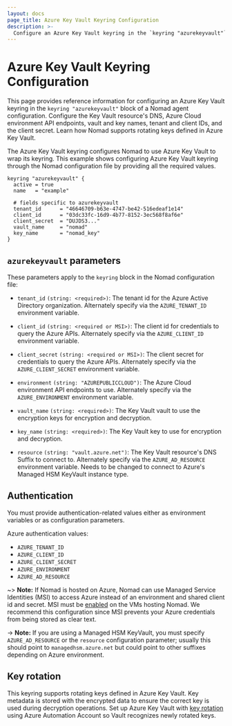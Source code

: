 ```yaml
---
layout: docs
page_title: Azure Key Vault Keyring Configuration
description: >-
  Configure an Azure Key Vault keyring in the `keyring "azurekeyvault"` block of a Nomad agent configuration. Configure the Key Vault resource's DNS, Azure Cloud environment variables and API endpoints, and vault and key names. Learn how Nomad supports rotating keys defined in Azure Key Vault.
---
```


# Azure Key Vault Keyring Configuration

This page provides reference information for configuring an Azure Key Vault
keyring in the `keyring "azurekeyvault"` block of a Nomad agent
configuration. Configure the Key Vault resource's DNS, Azure Cloud environment
API endpoints, vault and key names, tenant and client IDs, and the client secret. Learn how Nomad supports rotating keys defined in Azure Key
Vault.

The Azure Key Vault keyring configures Nomad to use Azure Key Vault to wrap its
keyring. This example shows configuring Azure Key Vault keyring through the
Nomad configuration file by providing all the required values.

```hcl
keyring "azurekeyvault" {
  active = true
  name   = "example"

  # fields specific to azurekeyvault
  tenant_id      = "46646709-b63e-4747-be42-516edeaf1e14"
  client_id      = "03dc33fc-16d9-4b77-8152-3ec568f8af6e"
  client_secret  = "DUJDS3..."
  vault_name     = "nomad"
  key_name       = "nomad_key"
}
```

## `azurekeyvault` parameters

These parameters apply to the `keyring` block in the Nomad configuration file:

- `tenant_id` `(string: <required>)`: The tenant id for the Azure Active
  Directory organization. Alternately specify via the `AZURE_TENANT_ID`
  environment variable.

- `client_id` `(string: <required or MSI>)`: The client id for credentials to
  query the Azure APIs. Alternately specify via the `AZURE_CLIENT_ID`
  environment variable.

- `client_secret` `(string: <required or MSI>)`: The client secret for
  credentials to query the Azure APIs. Alternately specify via the
  `AZURE_CLIENT_SECRET` environment variable.

- `environment` `(string: "AZUREPUBLICCLOUD")`: The Azure Cloud environment API
  endpoints to use. Alternately specify via the `AZURE_ENVIRONMENT` environment
  variable.

- `vault_name` `(string: <required>)`: The Key Vault vault to use the encryption
  keys for encryption and decryption.

- `key_name` `(string: <required>)`: The Key Vault key to use for encryption and
  decryption.

- `resource` `(string: "vault.azure.net")`: The Key Vault resource's DNS
  Suffix to connect to. Alternately specify via the `AZURE_AD_RESOURCE`
  environment variable. Needs to be changed to connect to Azure's Managed HSM
  KeyVault instance type.

## Authentication

You must provide authentication-related values either as environment variables
or as configuration parameters.

Azure authentication values:

- `AZURE_TENANT_ID`
- `AZURE_CLIENT_ID`
- `AZURE_CLIENT_SECRET`
- `AZURE_ENVIRONMENT`
- `AZURE_AD_RESOURCE`

~> **Note:** If Nomad is hosted on Azure, Nomad can use Managed Service
Identities (MSI) to access Azure instead of an environment and shared client id
and secret. MSI must be [enabled][msi_enabled] on the VMs hosting Nomad. We
recommend this configuration since MSI prevents your Azure credentials from
being stored as clear text.

-> **Note:** If you are using a Managed HSM KeyVault, you must specify
`AZURE_AD_RESOURCE` or the `resource` configuration parameter; usually this
should point to `managedhsm.azure.net` but could point to other suffixes
depending on Azure environment.

## Key rotation

This keyring supports rotating keys defined in Azure Key Vault. Key metadata is
stored with the encrypted data to ensure the correct key is used during
decryption operations. Set up Azure Key Vault with [key rotation][] using Azure
Automation Account so Vault recognizes newly rotated keys.

[msi_enabled]: https://docs.microsoft.com/en-us/azure/active-directory/managed-service-identity/qs-configure-portal-windows-vm
[key rotation]: https://docs.microsoft.com/en-us/azure/key-vault/key-vault-key-rotation-log-monitoring
